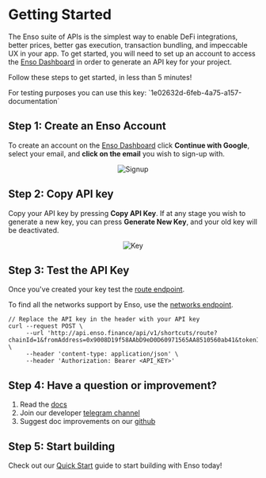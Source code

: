 
# Getting Started

The Enso suite of APIs is the simplest way to enable DeFi integrations, better prices, better gas execution, transaction bundling, and impeccable UX in your app.  To get started, you will need to set up an account to access the [Enso Dashboard](https://www.enso.finance/developers) in order to generate an API key for your project. 

Follow these steps to get started, in less than 5 minutes!

<Callout type="info" emoji="ℹ️">
  For testing purposes you can use this key: `1e02632d-6feb-4a75-a157-documentation`
</Callout>

## Step 1: Create an Enso Account

To create an account on the [Enso Dashboard](https://www.enso.finance/developers) click **Continue with Google**, select your email, and **click on the email** you wish to sign-up with.

<center><Image src={signup_img} alt="Signup" width={500} height={500} /></center>


## Step 2: Copy API key

Copy your API key by pressing **Copy API Key**.  If at any stage you wish to generate a new key, you can press **Generate New Key**, and your old key will be deactivated.

<center><Image src={key_img} alt="Key" width={500} height={500} /></center>


## Step 3: Test the API Key

Once you've created your key test the [route endpoint](../background/actions/route.mdx).

To find all the networks support by Enso, use the [networks endpoint](../background/networks.mdx).


```
// Replace the API key in the header with your API key
curl --request POST \
     --url 'http://api.enso.finance/api/v1/shortcuts/route?chainId=1&fromAddress=0x9008D19f58AAbD9eD0D60971565AA8510560ab41&tokenIn=0xc02aaa39b223fe8d0a0e5c4f27ead9083c756cc2&tokenOut=0x5c6Ee304399DBdB9C8Ef030aB642B10820DB8F56&amountIn=326880000000000000000&tokenInAmountToTransfer=326880000000000000000' \
     --header 'content-type: application/json' \
     --header 'Authorization: Bearer <API_KEY>'
```


## Step 4: Have a question or improvement?

1. Read the [docs](https://docs.enso.finance)
2. Join our developer [telegram channel](https://t.me/enso_api)
3. Suggest doc improvements on our [github](https://github.com/EnsoFinance/shortcuts-docs/issues/new?assignees=&labels=documentation&projects=&template=docs--.md&title=Docs)


## Step 5: Start building

Check out our [Quick Start](./quick-start.mdx) guide to start building with Enso today!